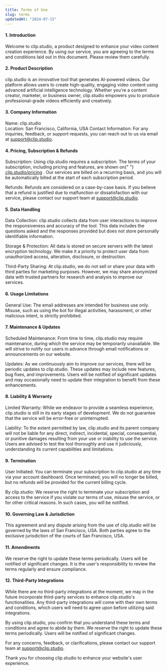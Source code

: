 ```yaml
---
title: Terms of Use
slug: terms
updatedAt: "2024-07-15"
---
```


#### 1. Introduction

Welcome to clip.studio, a product designed to enhance your video content creation experience. By using our service, you are agreeing to the terms and conditions laid out in this document. Please review them carefully.

#### 2. Product Description

clip.studio is an innovative tool that generates AI-powered videos. Our platform allows users to create high-quality, engaging video content using advanced artificial intelligence technology. Whether you're a content creator, marketer, or business owner, clip.studio empowers you to produce professional-grade videos efficiently and creatively.

#### 3. Company Information

Name: clip.studio  
Location: San Francisco, California, USA
Contact Information: For any inquiries, feedback, or support requests, you can reach out to us via email at support@clip.studio.

#### 4. Pricing, Subscription & Refunds

Subscription: Using clip.studio requires a subscription. The terms of your subscription, including pricing and features, are shown on{" "} [clip.studio/pricing](https://clip.studio/pricing) . Our services are billed on a recurring basis, and you will be automatically billed at the start of each subscription period.

Refunds: Refunds are considered on a case-by-case basis. If you believe that a refund is justified due to malfunction or dissatisfaction with our service, please contact our support team at support@clip.studio.

#### 5. Data Handling

Data Collection: clip.studio collects data from user interactions to improve the responsiveness and accuracy of the tool. This data includes the questions asked and the responses provided but does not store personally identifiable information.

Storage & Protection: All data is stored on secure servers with the latest encryption technology. We make it a priority to protect user data from unauthorized access, alteration, disclosure, or destruction.

Third-Party Sharing: At clip.studio, we do not sell or share your data with third parties for marketing purposes. However, we may share anonymized data with trusted partners for research and analysis to improve our services.

#### 6. Usage Limitations

General Use: The email addresses are intended for business use only. Misuse, such as using the bot for illegal activities, harassment, or other malicious intent, is strictly prohibited.

#### 7. Maintenance & Updates

Scheduled Maintenance: From time to time, clip.studio may require maintenance, during which the service may be temporarily unavailable. We will strive to notify our users in advance through email notifications or announcements on our website.

Updates: As we continuously aim to improve our services, there will be periodic updates to clip.studio. These updates may include new features, bug fixes, and improvements. Users will be notified of significant updates and may occasionally need to update their integration to benefit from these enhancements.

#### 8. Liability & Warranty

Limited Warranty: While we endeavor to provide a seamless experience, clip.studio is still in its early stages of development. We do not guarantee that the service will be error-free or uninterrupted.

Liability: To the extent permitted by law, clip.studio and its parent company will not be liable for any direct, indirect, incidental, special, consequential, or punitive damages resulting from your use or inability to use the service. Users are advised to test the tool thoroughly and use it judiciously, understanding its current capabilities and limitations.

#### 9. Termination

User Initiated: You can terminate your subscription to clip.studio at any time via your account dashboard. Once terminated, you will no longer be billed, but no refunds will be provided for the current billing cycle.

By clip.studio: We reserve the right to terminate your subscription and access to the service if you violate our terms of use, misuse the service, or for other critical reasons. In such cases, you will be notified.

#### 10. Governing Law & Jurisdiction

This agreement and any dispute arising from the use of clip.studio will be governed by the laws of San Francisco, USA. Both parties agree to the exclusive jurisdiction of the courts of San Francisco, USA.

#### 11. Amendments

We reserve the right to update these terms periodically. Users will be notified of significant changes. It is the user's responsibility to review the terms regularly and ensure compliance.

#### 12. Third-Party Integrations

While there are no third-party integrations at the moment, we may in the future incorporate third-party services to enhance clip.studio's functionalities. Any third-party integrations will come with their own terms and conditions, which users will need to agree upon before utilizing said integrations.

By using clip.studio, you confirm that you understand these terms and conditions and agree to abide by them. We reserve the right to update these terms periodically. Users will be notified of significant changes.

For any concerns, feedback, or clarifications, please contact our support team at support@clip.studio.

Thank you for choosing clip.studio to enhance your website's user experience.
